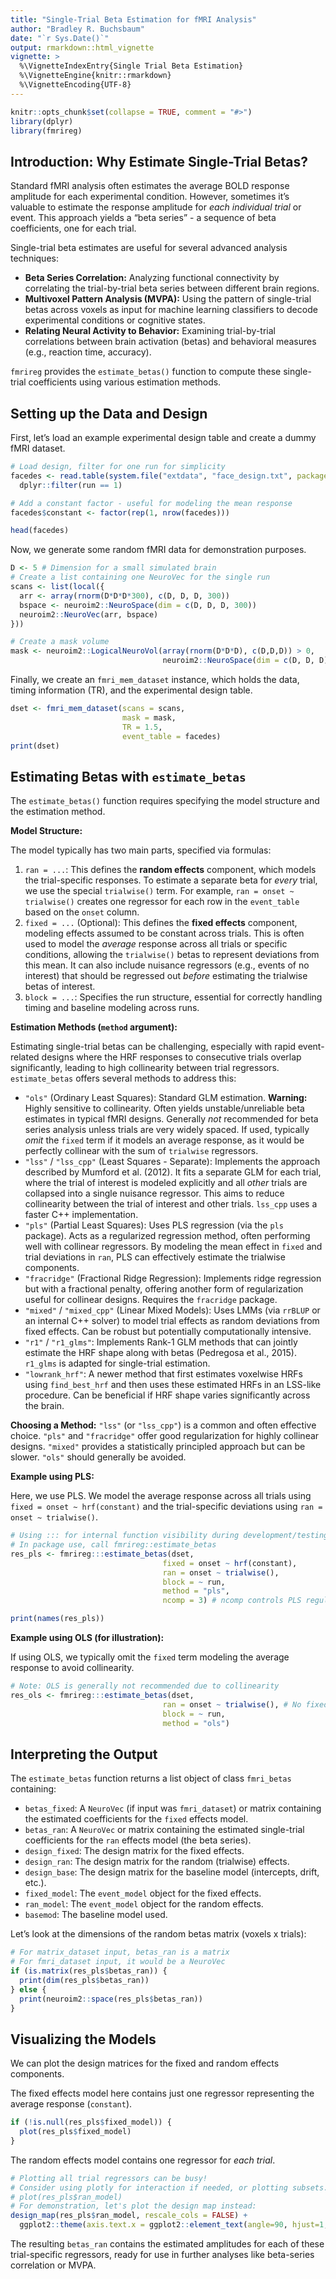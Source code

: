 ```yaml
---
title: "Single-Trial Beta Estimation for fMRI Analysis"
author: "Bradley R. Buchsbaum"
date: "`r Sys.Date()`"
output: rmarkdown::html_vignette
vignette: >
  %\VignetteIndexEntry{Single Trial Beta Estimation}
  %\VignetteEngine{knitr::rmarkdown}
  %\VignetteEncoding{UTF-8}
---
```


```r
knitr::opts_chunk$set(collapse = TRUE, comment = "#>")
library(dplyr)
library(fmrireg)
```

## Introduction: Why Estimate Single-Trial Betas?

Standard fMRI analysis often estimates the average BOLD response amplitude for each experimental condition. However, sometimes it's valuable to estimate the response amplitude for *each individual trial* or event. This approach yields a "beta series" - a sequence of beta coefficients, one for each trial.

Single-trial beta estimates are useful for several advanced analysis techniques:

*   **Beta Series Correlation:** Analyzing functional connectivity by correlating the trial-by-trial beta series between different brain regions.
*   **Multivoxel Pattern Analysis (MVPA):** Using the pattern of single-trial betas across voxels as input for machine learning classifiers to decode experimental conditions or cognitive states.
*   **Relating Neural Activity to Behavior:** Examining trial-by-trial correlations between brain activation (betas) and behavioral measures (e.g., reaction time, accuracy).

`fmrireg` provides the `estimate_betas()` function to compute these single-trial coefficients using various estimation methods.

## Setting up the Data and Design

First, let's load an example experimental design table and create a dummy fMRI dataset.

```r
# Load design, filter for one run for simplicity
facedes <- read.table(system.file("extdata", "face_design.txt", package = "fmrireg"), header = TRUE) %>% 
  dplyr::filter(run == 1)

# Add a constant factor - useful for modeling the mean response
facedes$constant <- factor(rep(1, nrow(facedes)))

head(facedes)
```

Now, we generate some random fMRI data for demonstration purposes.

```r
D <- 5 # Dimension for a small simulated brain
# Create a list containing one NeuroVec for the single run
scans <- list(local({
  arr <- array(rnorm(D*D*D*300), c(D, D, D, 300))
  bspace <- neuroim2::NeuroSpace(dim = c(D, D, D, 300))
  neuroim2::NeuroVec(arr, bspace)
}))

# Create a mask volume
mask <- neuroim2::LogicalNeuroVol(array(rnorm(D*D*D), c(D,D,D)) > 0, 
                                  neuroim2::NeuroSpace(dim = c(D, D, D)))
```

Finally, we create an `fmri_mem_dataset` instance, which holds the data, timing information (TR), and the experimental design table.

```r
dset <- fmri_mem_dataset(scans = scans, 
                         mask = mask, 
                         TR = 1.5, 
                         event_table = facedes)
print(dset)
```

## Estimating Betas with `estimate_betas`

The `estimate_betas()` function requires specifying the model structure and the estimation method.

**Model Structure:**

The model typically has two main parts, specified via formulas:

1.  `ran = ...`: This defines the **random effects** component, which models the trial-specific responses. To estimate a separate beta for *every* trial, we use the special `trialwise()` term. For example, `ran = onset ~ trialwise()` creates one regressor for each row in the `event_table` based on the `onset` column.
2.  `fixed = ...` (Optional): This defines the **fixed effects** component, modeling effects assumed to be constant across trials. This is often used to model the *average* response across all trials or specific conditions, allowing the `trialwise()` betas to represent deviations from this mean. It can also include nuisance regressors (e.g., events of no interest) that should be regressed out *before* estimating the trialwise betas of interest.
3.  `block = ...`: Specifies the run structure, essential for correctly handling timing and baseline modeling across runs.

**Estimation Methods (`method` argument):**

Estimating single-trial betas can be challenging, especially with rapid event-related designs where the HRF responses to consecutive trials overlap significantly, leading to high collinearity between trial regressors. `estimate_betas` offers several methods to address this:

*   `"ols"` (Ordinary Least Squares): Standard GLM estimation. **Warning:** Highly sensitive to collinearity. Often yields unstable/unreliable beta estimates in typical fMRI designs. Generally *not* recommended for beta series analysis unless trials are very widely spaced. If used, typically *omit* the `fixed` term if it models an average response, as it would be perfectly collinear with the sum of `trialwise` regressors.
*   `"lss"` / `"lss_cpp"` (Least Squares - Separate): Implements the approach described by Mumford et al. (2012). It fits a separate GLM for each trial, where the trial of interest is modeled explicitly and all *other* trials are collapsed into a single nuisance regressor. This aims to reduce collinearity between the trial of interest and other trials. `lss_cpp` uses a faster C++ implementation.
*   `"pls"` (Partial Least Squares): Uses PLS regression (via the `pls` package). Acts as a regularized regression method, often performing well with collinear regressors. By modeling the mean effect in `fixed` and trial deviations in `ran`, PLS can effectively estimate the trialwise components.
*   `"fracridge"` (Fractional Ridge Regression): Implements ridge regression but with a fractional penalty, offering another form of regularization useful for collinear designs. Requires the `fracridge` package.
*   `"mixed"` / `"mixed_cpp"` (Linear Mixed Models): Uses LMMs (via `rrBLUP` or an internal C++ solver) to model trial effects as random deviations from fixed effects. Can be robust but potentially computationally intensive.
*   `"r1"` / `"r1_glms"`: Implements Rank-1 GLM methods that can jointly estimate the HRF shape along with betas (Pedregosa et al., 2015). `r1_glms` is adapted for single-trial estimation.
*   `"lowrank_hrf"`: A newer method that first estimates voxelwise HRFs using `find_best_hrf` and then uses these estimated HRFs in an LSS-like procedure. Can be beneficial if HRF shape varies significantly across the brain.

**Choosing a Method:** `"lss"` (or `"lss_cpp"`) is a common and often effective choice. `"pls"` and `"fracridge"` offer good regularization for highly collinear designs. `"mixed"` provides a statistically principled approach but can be slower. `"ols"` should generally be avoided.

**Example using PLS:**

Here, we use PLS. We model the average response across all trials using `fixed = onset ~ hrf(constant)` and the trial-specific deviations using `ran = onset ~ trialwise()`.

```r
# Using ::: for internal function visibility during development/testing
# In package use, call fmrireg::estimate_betas
res_pls <- fmrireg:::estimate_betas(dset, 
                                  fixed = onset ~ hrf(constant), 
                                  ran = onset ~ trialwise(), 
                                  block = ~ run, 
                                  method = "pls", 
                                  ncomp = 3) # ncomp controls PLS regularization

print(names(res_pls))
```

**Example using OLS (for illustration):**

If using OLS, we typically omit the `fixed` term modeling the average response to avoid collinearity.

```r
# Note: OLS is generally not recommended due to collinearity
res_ols <- fmrireg:::estimate_betas(dset, 
                                  ran = onset ~ trialwise(), # No fixed term
                                  block = ~ run, 
                                  method = "ols") 
```

## Interpreting the Output

The `estimate_betas` function returns a list object of class `fmri_betas` containing:

*   `betas_fixed`: A `NeuroVec` (if input was `fmri_dataset`) or matrix containing the estimated coefficients for the `fixed` effects model.
*   `betas_ran`: A `NeuroVec` or matrix containing the estimated single-trial coefficients for the `ran` effects model (the beta series).
*   `design_fixed`: The design matrix for the fixed effects.
*   `design_ran`: The design matrix for the random (trialwise) effects.
*   `design_base`: The design matrix for the baseline model (intercepts, drift, etc.).
*   `fixed_model`: The `event_model` object for the fixed effects.
*   `ran_model`: The `event_model` object for the random effects.
*   `basemod`: The baseline model used.

Let's look at the dimensions of the random betas matrix (voxels x trials):

```r
# For matrix_dataset input, betas_ran is a matrix
# For fmri_dataset input, it would be a NeuroVec
if (is.matrix(res_pls$betas_ran)) {
  print(dim(res_pls$betas_ran))
} else {
  print(neuroim2::space(res_pls$betas_ran))
}
```

## Visualizing the Models

We can plot the design matrices for the fixed and random effects components.

The fixed effects model here contains just one regressor representing the average response (`constant`).

```r
if (!is.null(res_pls$fixed_model)) {
  plot(res_pls$fixed_model)
}
```

The random effects model contains one regressor for *each trial*.

```r
# Plotting all trial regressors can be busy!
# Consider using plotly for interaction if needed, or plotting subsets.
# plot(res_pls$ran_model)
# For demonstration, let's plot the design map instead:
design_map(res_pls$ran_model, rescale_cols = FALSE) + 
  ggplot2::theme(axis.text.x = ggplot2::element_text(angle=90, hjust=1, size=6))
```

The resulting `betas_ran` contains the estimated amplitudes for each of these trial-specific regressors, ready for use in further analyses like beta-series correlation or MVPA.





